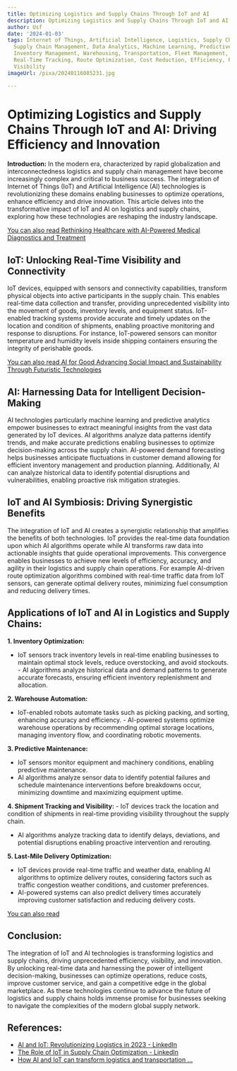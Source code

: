 ```yaml
---
title: Optimizing Logistics and Supply Chains Through IoT and AI
description: Optimizing Logistics and Supply Chains Through IoT and AI
author: Usf
date: '2024-01-03'
tags: Internet of Things, Artificial Intelligence, Logistics, Supply Chain Optimization,
  Supply Chain Management, Data Analytics, Machine Learning, Predictive Analytics,
  Inventory Management, Warehousing, Transportation, Fleet Management, Last-Mile Delivery,
  Real-Time Tracking, Route Optimization, Cost Reduction, Efficiency, Productivity,
  Visibility
imageUrl: /pixa/20240116085231.jpg

---
```

# Optimizing Logistics and Supply Chains  Through IoT and AI: Driving Efficiency and  Innovation

**Introduction:**
In the modern era, characterized by rapid globalization  and interconnectedness logistics  and supply chain management have become increasingly complex  and critical to business success. The  integration of  Internet of Things (IoT) and Artificial Intelligence (AI) technologies is revolutionizing these domains enabling businesses to optimize operations, enhance efficiency and drive innovation. This article delves  into the transformative impact of  IoT and AI on logistics and supply chains,  exploring how these technologies are reshaping the industry  landscape.

[You can also read Rethinking  Healthcare with AI-Powered  Medical Diagnostics  and Treatment](Rethinking%20Healthcare%20with%20AI-Powered%20Medical%20Diagnostics%20and%20Treatment)


## IoT:  Unlocking  Real-Time Visibility and  Connectivity
IoT devices, equipped with sensors and connectivity capabilities, transform physical objects into active participants in the supply  chain. This enables real-time data collection and transfer, providing  unprecedented  visibility into the movement of goods, inventory levels, and equipment status. IoT-enabled tracking systems provide accurate and timely updates on the location and condition of shipments, enabling proactive monitoring and response to disruptions.  For instance, IoT-powered sensors can  monitor temperature and humidity levels inside shipping containers ensuring the integrity of perishable goods.

[You can also read AI for Good Advancing Social Impact and Sustainability Through Futuristic  Technologies](AI%20for%20Good%20Advancing%20Social%20Impact%20and%20Sustainability%20Through%20Futuristic%20Technologies)


## AI: Harnessing Data for Intelligent Decision-Making
AI  technologies particularly machine learning and predictive analytics empower businesses to extract meaningful insights from the vast data generated by IoT devices. AI algorithms analyze data patterns identify trends, and make accurate predictions enabling businesses to  optimize decision-making across the supply chain. AI-powered demand forecasting helps businesses anticipate fluctuations in customer demand allowing for efficient inventory management and production planning. Additionally, AI can analyze historical data to identify potential disruptions and  vulnerabilities, enabling proactive risk mitigation strategies.

## IoT and AI Symbiosis: Driving Synergistic Benefits
The integration of IoT and  AI creates a synergistic relationship that amplifies  the benefits of  both technologies. IoT provides the real-time data foundation  upon  which AI algorithms operate while AI transforms raw data into actionable  insights that guide operational  improvements. This convergence enables businesses  to achieve new levels of efficiency, accuracy, and agility in their logistics and supply chain operations.  For  example AI-driven route optimization algorithms combined with real-time traffic data from IoT sensors, can generate optimal  delivery routes, minimizing fuel consumption and reducing delivery  times.

## Applications of IoT and AI in Logistics  and Supply Chains:
**1. Inventory Optimization:**
   - IoT sensors track inventory levels in real-time enabling businesses to maintain optimal stock levels, reduce overstocking, and  avoid  stockouts.
    - AI algorithms analyze historical data and demand patterns to generate accurate forecasts, ensuring efficient inventory replenishment and allocation.

**2. Warehouse Automation:**
   - IoT-enabled robots automate tasks such as picking packing, and sorting, enhancing accuracy and efficiency.
    - AI-powered systems  optimize  warehouse operations by recommending  optimal storage locations, managing inventory flow,  and coordinating robotic movements.

**3. Predictive Maintenance:**
   - IoT sensors monitor equipment and machinery conditions, enabling predictive maintenance.
   - AI algorithms analyze sensor data to identify potential failures and  schedule maintenance interventions before breakdowns occur, minimizing downtime  and maximizing equipment uptime.

**4. Shipment Tracking  and Visibility:**
    - IoT devices track the location and condition of shipments in real-time providing visibility throughout the supply  chain.
   - AI algorithms analyze tracking data to identify delays, deviations, and potential disruptions enabling proactive intervention  and  rerouting.

**5. Last-Mile Delivery Optimization:**
   - IoT devices provide real-time traffic and weather data,  enabling AI algorithms to optimize delivery routes, considering factors such as traffic congestion weather conditions, and customer preferences.
   - AI-powered  systems can  also predict delivery times accurately  improving customer  satisfaction and reducing delivery costs.

[You can also read  ]()


## Conclusion:
The  integration  of IoT and AI technologies is transforming logistics and supply chains,  driving unprecedented efficiency, visibility, and innovation. By unlocking real-time data and harnessing the power of intelligent decision-making,  businesses can optimize operations, reduce costs, improve customer service, and gain a competitive edge in the global marketplace. As these technologies continue to advance the future of logistics  and supply chains holds immense promise  for businesses  seeking to navigate the complexities of the modern global supply network.

## References:
- [AI and IoT: Revolutionizing Logistics in 2023 - LinkedIn](https://www.linkedin.com/pulse/ai-iot-revolutionizing-logistics-2023-seashell-logistics-etvaf)
- [The Role of IoT in Supply Chain Optimization - LinkedIn](https://www.linkedin.com/pulse/role-iot-supply-chain-optimization-drighnatech)
- [How AI and IoT can transform logistics and transportation ...](https://www.leewayhertz.com/develop-logistics-management-software/)
